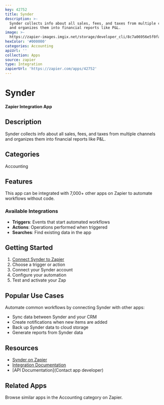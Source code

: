 ```yaml
---
key: 42752
title: Synder
description: >-
  Synder collects info about all sales, fees, and taxes from multiple channels
  and organizes them into financial reports like P&L.
image: >-
  https://zapier-images.imgix.net/storage/developer_cli/8c7a06956e5f0fa1dd69a59e4c45de9c.png?auto=format%2Ccompress&ixlib=python-3.0.0&q=50
hexColor: '#000000'
categories: Accounting
apiUrl: ''
collection: Apps
source: zapier
type: Integration
zapierUrl: 'https://zapier.com/apps/42752'
---
```

# Synder

**Zapier Integration App**

## Description

Synder collects info about all sales, fees, and taxes from multiple channels and organizes them into financial reports like P&L.

## Categories

Accounting

## Features

This app can be integrated with 7,000+ other apps on Zapier to automate workflows without code.

### Available Integrations

- **Triggers**: Events that start automated workflows
- **Actions**: Operations performed when triggered
- **Searches**: Find existing data in the app

## Getting Started

1. [Connect Synder to Zapier](https://zapier.com/apps/42752)
2. Choose a trigger or action
3. Connect your Synder account
4. Configure your automation
5. Test and activate your Zap

## Popular Use Cases

Automate common workflows by connecting Synder with other apps:

- Sync data between Synder and your CRM
- Create notifications when new items are added
- Back up Synder data to cloud storage
- Generate reports from Synder data

## Resources

- [Synder on Zapier](https://zapier.com/apps/42752)
- [Integration Documentation](https://zapier.com/apps/42752/integrations)
- [API Documentation](Contact app developer)

## Related Apps

Browse similar apps in the Accounting category on Zapier.
